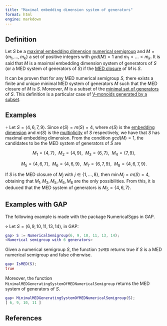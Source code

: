 ```yaml
---
title: "Maximal embedding dimension system of generators"
format: html
engine: markdown
---
```


<!--  -->

## Definition

Let $S$ be a [maximal embedding dimension](../Families-NS/NS-maximal-embedding-dimension.qmd) [numerical semigroup](Numerical-semigroup.qmd) and $M = \{m_1, \ldots, m_k\}$ a set of positive integers with $gcd(M) = 1$ and $m_1 < \ldots < m_k$. It is said that $M$ is a maximal embedding dimension system of generators of $S$ (or a MED system of generators of $S$) if the [MED closure](MED-closure.qmd) of $M$ is $S$.

It can be proven that for any MED numerical semigroup $S$, there exists a finite and unique minimal MED system of generators $M$ such that the MED closure of $M$ is $S$. Moreover, $M$ is a subset of the [minimal set of generators](Minimal-set-of-generators.qmd) of $S$. This definition is a particular case of [V-monoids generated by a subset](../Varieties-NS/V-monoid-generated.qmd).

## Examples

$\circ$ Let $S = \langle 4, 6, 7, 9 \rangle$. Since $e(S) = m(S) = 4$, where $e(S)$ is the [embedding dimension](Embedding-dimension.qmd) and $m(S)$ is the [multiplicity](Multiplicity.qmd) of $S$ respectively, we have that $S$ has maximal embedding dimension. From the condition $gcd(M) = 1$, the candidates to be the MED system of generators of $S$ are

$$
M_1 = \{4, 7\}, ~~ M_2 = \{4, 9\}, ~~ M_3 = \{6, 7\}, ~~ M_4 = \{7,9\},
$$

$$
M_5 = \{4, 6, 7\}, ~~ M_6 = \{4, 6, 9\}, ~~ M_7 = \{6, 7, 9\}, ~~ M_8 = \{4, 6, 7, 9\}.
$$

If $S$ is the MED closure of $M_j$ with $j \in \{1, \ldots, 8\}$, then $\min M_j = m(S) = 4$, obtaining that $M_1, M_2, M_5, M_6, M_8$ are the only possibilities. From this, it is deduced that the MED system of generators is $M_5 = \{4,6,7\}$.

## Examples with GAP

The following example is made with the package NumericalSgps in GAP.

$\diamond$ Let $S = \langle 6, 9, 10, 11, 13, 14 \rangle$, in GAP:

``` gap
gap> S := NumericalSemigroup(6, 9, 10, 11, 13, 14);
<Numerical semigroup with 6 generators>
```

Given a numerical semigroup $S$, the function `IsMED` returns true if $S$ is a MED numerical semigroup and false otherwise.

``` gap
gap> IsMED(S);
true
```

Moreover, the function `MinimalMEDGeneratingSystemOfMEDNumericalSemigroup` returns the MED system of generators of $S$.

``` gap
gap> MinimalMEDGeneratingSystemOfMEDNumericalSemigroup(S);
[ 6, 9, 10, 11 ]
```

## References

